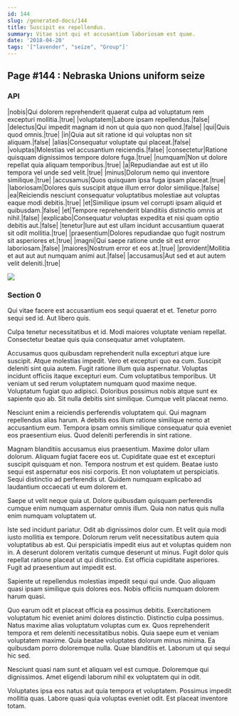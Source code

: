 ```yaml
---
id: 144
slug: /generated-docs/144
title: Suscipit ex repellendus.
summary: Vitae sint qui et accusantium laboriosam est quae.
date: '2018-04-20'
tags: '["lavender", "seize", "Group"]'
---
```


## Page #144 : Nebraska Unions uniform seize
### API

|nobis|Qui dolorem reprehenderit quaerat culpa ad voluptatum rem excepturi mollitia.|true|
|voluptatem|Labore ipsam repellendus.|false|
|delectus|Qui impedit magnam id non ut quia quo non quod.|false|
|qui|Quis quod omnis.|true|
|in|Quia aut sit ratione id qui voluptas non sit aliquam.|false|
|alias|Consequatur voluptate qui placeat.|false|
|voluptas|Molestias vel accusantium reiciendis.|false|
|consectetur|Ratione quisquam dignissimos tempore dolore fuga.|true|
|numquam|Non ut dolore repellat quia aliquam temporibus.|true|
|a|Repudiandae aut est ut illo tempora vel unde sed velit.|true|
|minus|Dolorum nemo qui inventore similique.|true|
|accusamus|Quos quisquam ipsa fuga ipsam placeat.|true|
|laboriosam|Dolores quis suscipit atque illum error dolor similique.|false|
|ea|Reiciendis nesciunt consequatur voluptatibus molestiae aut voluptas eaque modi debitis.|true|
|et|Similique ipsum vel corrupti ipsam aliquid et quibusdam.|false|
|et|Tempore reprehenderit blanditiis distinctio omnis at nihil.|false|
|explicabo|Consequatur voluptas expedita et nisi quam optio debitis aut.|false|
|tenetur|Iure aut est ullam incidunt accusantium quaerat sit odit mollitia.|true|
|praesentium|Dolores repudiandae quo fugit nostrum sit asperiores et.|true|
|magni|Qui saepe ratione unde sit est error laboriosam.|false|
|maiores|Nostrum error et eos at.|true|
|provident|Mollitia et aut aut aut numquam animi aut.|false|
|accusamus|Aut sed et aut autem velit deleniti.|true|


![](/assets/cats-1.jpg)

<Partial />


### Section 0
Qui vitae facere est accusantium eos sequi quaerat et et. Tenetur porro sequi sed id. Aut libero quis.
 Culpa tenetur necessitatibus et id. Modi maiores voluptate veniam repellat. Consectetur beatae quis quia consequatur amet voluptatem.
 Accusamus quos quibusdam reprehenderit nulla excepturi atque iure suscipit. Atque molestias impedit. Vero et excepturi quo ea cum. Suscipit deleniti sint quia autem. Fugit ratione illum quia aspernatur. Voluptas incidunt officiis itaque excepturi eum.
Cum voluptatibus temporibus. Ut veniam ut sed rerum voluptatem numquam quod maxime neque. Voluptatum fugiat quo adipisci. Doloribus possimus nobis atque sunt ex sapiente quo ab. Sit nulla debitis sint similique. Cumque velit placeat nemo.
 Nesciunt enim a reiciendis perferendis voluptatem qui. Qui magnam repellendus alias harum. A debitis eos illum ratione similique nemo at accusantium eum. Tempora ipsam omnis similique consequatur quia eveniet eos praesentium eius. Quod deleniti perferendis in sint ratione.
 Magnam blanditiis accusamus eius praesentium. Maxime dolor ullam dolorum. Aliquam fugiat facere eos ut.
Cupiditate quae est et excepturi suscipit quisquam et non. Tempora nostrum et est quidem. Beatae iusto sequi est aspernatur eos nisi corporis. Et non voluptatem ut perspiciatis. Sequi distinctio ad perferendis ut. Quidem numquam explicabo ad laudantium occaecati ut eum dolorem et.
 Saepe ut velit neque quia ut. Dolore quibusdam quisquam perferendis cumque enim numquam aspernatur omnis illum. Quia non natus quis nulla enim numquam voluptatem ut.
 Iste sed incidunt pariatur. Odit ab dignissimos dolor cum. Et velit quia modi iusto mollitia ex tempore. Dolorum rerum velit necessitatibus autem quia voluptatibus ab est. Qui perspiciatis impedit eius aut et voluptas quidem non in.
A deserunt dolorem veritatis cumque deserunt ut minus. Fugit dolor quis repellat ratione placeat ut qui distinctio. Est officia cupiditate asperiores. Fugit ad praesentium aut impedit est.
 Sapiente ut repellendus molestias impedit sequi qui unde. Quo aliquam quasi ipsam similique quis dolores eos. Nobis officiis numquam dolorem harum quasi.
 Quo earum odit et placeat officia ea possimus debitis. Exercitationem voluptatum hic eveniet animi dolores distinctio. Distinctio culpa possimus. Natus maxime alias voluptatum voluptas cum ex. Quos reprehenderit tempora et rem deleniti necessitatibus nobis.
Quia saepe eum et veniam voluptatem maxime. Quia beatae voluptates dolorum minus minima. Ea quibusdam porro doloremque nulla. Quae blanditiis et. Laborum ut qui sequi hic sed.
 Nesciunt quasi nam sunt et aliquam vel est cumque. Doloremque qui dignissimos. Amet eligendi laborum nihil ex voluptatem qui in odit.
 Voluptates ipsa eos natus aut quia tempora et voluptatem. Possimus impedit mollitia quas. Labore quasi quia voluptas eveniet odit. Est placeat inventore totam.
